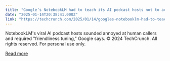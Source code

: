```yaml
---
title: "Google’s NotebookLM had to teach its AI podcast hosts not to act annoyed at humans"
date: "2025-01-14T20:38:41.000Z"
link: "https://techcrunch.com/2025/01/14/googles-notebooklm-had-to-teach-its-ai-podcast-hosts-not-to-act-annoyed-at-humans/"
---
```


NotebookLM's viral AI podcast hosts sounded annoyed at human callers and required "friendliness tuning," Google says.
© 2024 TechCrunch. All rights reserved. For personal use only.


[Read more](https://techcrunch.com/2025/01/14/googles-notebooklm-had-to-teach-its-ai-podcast-hosts-not-to-act-annoyed-at-humans/)
